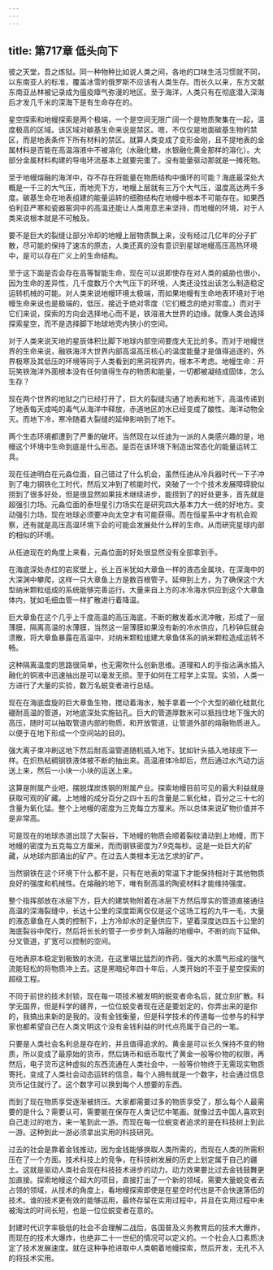 ```yaml
---
---
---
```

title: 第717章 低头向下
---



彼之天堂，吾之炼狱。同一种物种比如说人类之间，各地的口味生活习惯就不同，以东南亚人的标准，覆盖冰雪的俄罗斯不应该有人类生存。而长久以来，东方文献东南亚丛林被记录成为瘟疫瘴气弥漫的地区。至于海洋，人类只有在彻底潜入深海后才发几千米的深海下是有生命存在的。

星空探索和地幔探索是两个极端，一个是空间无限广阔一个是物质聚集在一起，温度极高的区域。该区域对碳基生命来说是禁区。嗯，不仅仅是地面碳基生物的禁区，而是地表条件下所有材料的禁区。就算人类变成了变形金刚，且不提地表的金属材料是否能在高温溶液中不被溶化（水融化糖，水银融化黄金那样的溶化）。大部分金属材料构建的导电环流基本上就要完蛋了。没有能量驱动那就是一摊死物。

至于地幔熔融的海洋中，存不存在将能量在物质结构中循环的可能？海底最深处大概是一千三的大气压，而地壳下方，地幔上层就有三万个大气压，温度高达两千多度。碳基生命在地表组建的能量运转的细胞结构在地幔中根本不可能存在。如果西伯利亚严寒和瓷器窑洞中的高温还能让人类用意志来坚持，而地幔的环境，对于人类来说根本就是不可触及。

要不是巨大的裂缝让部分冷却的地幔上层物质飘上来，没有经过几亿年的分子扩散，尽可能的保持了速冻的原态，人类还真的没有意识到星球地幔高压高热环境中，是可以存在广义上的生命结构。

至于这下面是否会存在高等智能生命，现在可以说即使存在对人类的威胁也很小，因为生命的差异性，几千度数万个大气压下的环境，人类还没找出该怎么制造稳定运转机械的可能。对人类来说地幔环境太极端，而如果地幔有生命地表环境对于地幔生命来说也是极端的，低压，接近于绝对零度（它们概念的绝对零度。）而对于它们来说，探索的方向会选择地心而不是，铁溶液大世界的边缘。就像人类会选择探索星空，而不是选择脚下地球地壳内狭小的空间。

对于人类来说天地的星辰体积比脚下地球内部空间要庞大无比的多。而对于地幔世界的生命来说，融铁海洋大世界内部高温高压核心的温度能量才是值得追逐的，外界极寒及其低压的环境等同于人类看到的黑洞视界内，根本不考虑。地幔生命：开玩笑铁海洋外面根本没有任何值得生存的物质和能量，一切都被凝结成固体，怎么生存？

现在两个世界的地狱之门已经打开了，巨大的裂缝沟通了地表和地下，高温传递到了地表每天成吨的毒气从海洋中释放，赤道地区的水已经变成了酸性。海洋动物全灭。而地下冷，寒冷随着大裂缝的延伸影响到了地下。

两个生态环境都遭到了严重的破坏。当然现在以任迪为一派的人类感兴趣的是，地幔这个环境中生命到底是什么形态。是否在该环境下制造出常态化的能量运转工具。

现在任迪明白在元淼位面，自己错过了什么机会，虽然任迪从冷兵器时代一下子冲到了电力钢铁化工时代，然后又冲到了核能时代，突破了一个个技术发展障碍貌似捞到了很多好处，但是很显然如果技术继续进步，能捞到了的好处更多，首先就是超强引力场。元淼位面的泰坦星引力场实在是研究四大基本力大一统的好地方。变动强引力场，现在地球必须要冲向太空才有可能获得。而在恒星系中才有机会观察，还有就是高压高温环境下会的可能会发展处什么样的生命。从而研究星球内部的相似的环境。

从任迪现在的角度上来看，元淼位面的好处很显然没有全部拿到手。

在海底深处赤红的岩浆壁上，长上百米犹如大章鱼一样的液态金属块，在深海中的大深渊中攀爬，这样一只大章鱼上方是数百根管子。延伸到上方，为了确保这个大型纳米颗粒组成的系统能够完善运行。大量来自上方的冰冷海水供应到这个大章鱼体内，犹如毛细血管一样扩散进行着降温。

巨大章鱼在这个几乎上千度高温的高压海底，不断的散发着水流冲散，形成了一层薄膜，隔离高温的水薄膜，当然这一层薄膜如果没有新的冷水供应，几秒钟后就会溃散，将大章鱼暴露在高温中，对纳米颗粒组建大章鱼体系的纳米颗粒造成运转不畅。

这种隔离温度的思路很简单，也无需吹什么创新思维。道理和人的手指沾满水插入融化的铜液中迅速抽出是可以毫发无损。至于如何在工程学上实现。实验，人类一方进行了大量的实验，数万名蜕变者进行总结。

现在在海底盘旋的巨大章鱼生物，搅动着海水，触手拿着一个个大型的碳化硅氮化硼耐高温的管道，对地底深处实施钻孔。巨大的管道厚数米可以抵挡住地下强大的高压，随时可以抽取管道内部的物质，和开放管道，让管道外部的熔融物质进入。以便于在地下形成一个空间站的目的。

强大离子束冲刷这地下然后耐高温管道随机插入地下。犹如针头插入地球皮下一样。在炽热粘稠钢铁液体被不断的抽出来。高温液体冷却后，然后通过水汽动力运送上来，然后一小块一小块的运送上来。

这算是附属产业吧，摆脱煤炭炼钢的附属产业。探索地幔目前可见的最大利益就是获取可观的矿藏。上地幔的成分百分之四十五的含量是二氧化硅，百分之三十七的含量为氧化锰。整个上地幔的密度为三克每立方厘米。所以总体来说矿物价值并不是非常高。

可是现在的地球赤道出现了大裂谷，下地幔的物质会顺着裂纹涌动到上地幔，而下地幔的密度为五克每立方厘米，而而钢铁密度为7.9克每秒。这是一处巨大的矿藏，从地球内部涌出的矿产。在过去人类根本无法乞求的矿产。

当然钢铁在这个环境下什么都不是，只有在地表的常温下才能保持相对于其他物质良好的强度和机械性。在熔融的地下，唯有耐高温的陶瓷材料才能维持强度。

整个指挥部放在冰层下方，巨大的建筑物附着在冰层下方然后厚实的管道直接通往高温的深海裂缝中，长达十公里的深度距离仅仅是这个这场工程的九牛一毛，大量的液态章鱼在人类的控制下，上方冷却水的足量供应下，望着深度达四五十公里的海底裂谷中爬行，然后将长长的管子一步步刺入熔融的地幔中。不断的向下延伸。分叉管道，扩宽可以控制的空间。

在地表原本稳定到极致的水流，在这里堪比猛烈的炸药，强大的水蒸气形成的强气流能轻松的将物质冲上去。这是黑暗纪年四十年后，人类开始的不亚于星空探索的超级工程。

不同于前世的技术封锁，现在每一项技术被发明的蜕变者命名后，就立刻扩散。科学无国界，但是科学的疆界，一位位蜕变者现在还是要划定的，你弄出来的是你的，我搞出来新的是我的。没有金钱衡量，但是科学技术的传道每一位参与的科学家也都希望自己在人类文明这个没有金钱利益的时代点亮属于自己的一笔。

只要是人类社会名利总是存在的，并且值得追求的。黄金是可以长久保持不变的物质，所以变成了最原始的货币，然后铸币和纸币取代了黄金一般等价物的权限，再然后，电子货币这种虚拟的东西流通在人类社会中，一般等价物终于无需现实物质寄托，变成了人类社会动态运转的信息，每个人拥有就是一个数字，社会通过信息货币记住就行了。这个数字可以换到每个人想要的东西。

而到了现在物质享受逐渐被挤压。大家都需要过多的物质享受了，那么每个人最需要的是什么？需要认可，需要能在保存在人类记忆中笔画。就像过去中国人喜欢到自己走过的地方，来一笔到此一游。而现在每一位蜕变者追求的是在科技树上到此一游。这种到此一游必须拿出实用的科技研究。

过去的社会是靠着金钱推动，因为金钱能够换取人类所需的，而现在人类的所需积压在了一个方面。技术科技上的竞争，在科技树发展的历史上划定属于自己的疆土。这就是驱动人类社会现在科技技术进步的动力。动力效果要比过去金钱鼓舞更加直接。探索地幔这个超大的项目，直接打出了一个新的领域，需要大量蜕变者去占领的领域，从技术的角度上，看地幔探索即使是在星空时代也是不会快速落伍的技术。谁的技术更有效的能够运用，最终存留在实用过程中，并且在实用过程中未被淘汰的时间长短，也是一位位蜕变者在意的。

封建时代识字率极低的社会不会理解二战后，各国普及义务教育后的技术大爆炸，而现在的技术大爆炸，也绝非二十一世纪的情况可以定义的。一个社会人口素质决定了技术发展速度。就在这种争抢进取中人类朝着地幔探索，然后开发，无孔不入的将技术实用。